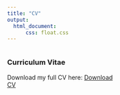 ```yaml
---
title: "CV"
output:
  html_document:
      css: float.css
---
```


::: {style="display: flex;"}

::: {style="width: 50%;"}
<div>

### Curriculum Vitae

Download my full CV here: <a href="Belli_CV_EN_updated.pdf#" class="download" title="Download CV as PDF">Download CV</a>


</div>
:::
:::
